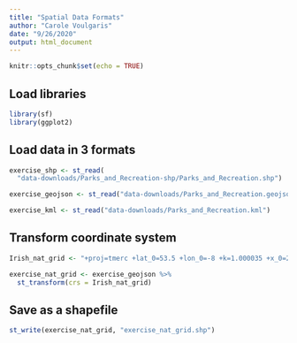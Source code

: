 ```yaml
---
title: "Spatial Data Formats"
author: "Carole Voulgaris"
date: "9/26/2020"
output: html_document
---
```


```r
knitr::opts_chunk$set(echo = TRUE)
```

## Load libraries

```r
library(sf)
library(ggplot2)
```

## Load data in 3 formats

```r

exercise_shp <- st_read(
  "data-downloads/Parks_and_Recreation-shp/Parks_and_Recreation.shp")

```

```r

exercise_geojson <- st_read("data-downloads/Parks_and_Recreation.geojson")

```

```r

exercise_kml <- st_read("data-downloads/Parks_and_Recreation.kml")

```

## Transform coordinate system
```r
Irish_nat_grid <- "+proj=tmerc +lat_0=53.5 +lon_0=-8 +k=1.000035 +x_0=200000 +y_0=250000 +a=6377340.189 +b=6356034.447938534 +units=m +no_defs"

exercise_nat_grid <- exercise_geojson %>%
  st_transform(crs = Irish_nat_grid)

```


## Save as a shapefile

```r

st_write(exercise_nat_grid, "exercise_nat_grid.shp")

```


